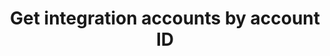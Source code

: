 ---
title: "Get integration accounts by account ID"
openapi: "GET /api/v1/integration_account/accountId"
---